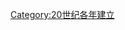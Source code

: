 {{estcat|196|3|1959|1970}}
{{Commons cat|1963 establishments}}
[[Category:20世纪各年建立|Category:20世纪各年建立]]